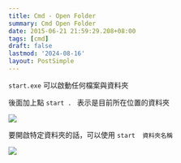 ```yaml
---
title: Cmd - Open Folder
summary: Cmd Open Folder
date: 2015-06-21 21:59:29.208+08:00
tags: [cmd]
draft: false
lastmod: '2024-08-16'
layout: PostSimple
---
```


`start.exe` 可以啟動任何檔案與資料夾

後面加上點 `start . ` 表示是目前所在位置的資料夾

![](https://image.cashwu.com/404.webp)

要開啟特定資料夾的話，可以使用 `start  資料夾名稱`

![](https://image.cashwu.com/404.webp)
